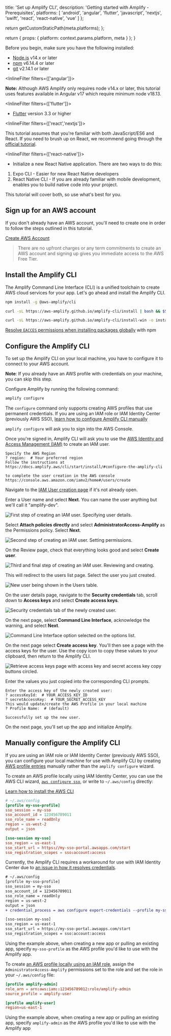 
  title: 'Set up Amplify CLI',
  description: 'Getting started with Amplify - Prerequisites',
  platforms: [
    'android',
    'angular',
    'flutter',
    'javascript',
    'nextjs',
    'swift',
    'react',
    'react-native',
    'vue'
  ]
};

  return getCustomStaticPath(meta.platforms);
};

  return {
    props: {
      platform: context.params.platform,
      meta
    }
  };
}

Before you begin, make sure you have the following installed:

- [Node.js](https://nodejs.org/) v14.x or later
- [npm](https://www.npmjs.com/) v6.14.4 or later
- [git](https://git-scm.com/) v2.14.1 or later

<InlineFilter filters={['angular']}>

<Callout>

**Note:** Although AWS Amplify only requires node v14.x or later, this tutorial uses features available in Angular v17 which require minimum node v18.13.

</Callout>

</InlineFilter>

<InlineFilter filters={['flutter']}>

- [Flutter](https://flutter.dev/docs/get-started/install) version 3.3 or higher

</InlineFilter>

<InlineFilter filters={['react','nextjs']}>

<Callout>

This tutorial assumes that you're familiar with both JavaScript/ES6 and React. If you need to brush up on React, we recommend going through the [official tutorial](https://react.dev/learn).

</Callout>

</InlineFilter>

<InlineFilter filters={['react-native']}>
- Initialize a new React Native application. There are two ways to do this:

1. Expo CLI - Easier for new React Native developers
2. React Native CLI - If you are already familiar with mobile development, enables you to build native code into your project.

This tutorial will cover both, so use what's best for you.

</InlineFilter>

## Sign up for an AWS account

If you don't already have an AWS account, you'll need to create one in order to follow the steps outlined in this tutorial.

[Create AWS Account](https://portal.aws.amazon.com/billing/signup?redirect_url=https%3A%2F%2Faws.amazon.com%2Fregistration-confirmation#/start)

> There are no upfront charges or any term commitments to create an AWS account and signing up gives you immediate access to the AWS Free Tier.

## Install the Amplify CLI

The Amplify Command Line Interface (CLI) is a unified toolchain to create AWS cloud services for your app. Let's go ahead and install the Amplify CLI.

<BlockSwitcher>

  <Block name="NPM">

```bash
npm install -g @aws-amplify/cli
```

  </Block>

  <Block name="cURL (Mac and Linux)">

```bash
curl -sL https://aws-amplify.github.io/amplify-cli/install | bash && $SHELL
```

  </Block>

  <Block name="cURL (Windows)">

```bash
curl -sL https://aws-amplify.github.io/amplify-cli/install-win -o install.cmd && install.cmd
```

  </Block>

</BlockSwitcher>

<Callout warning>

[Resolve `EACCES` permissions when installing packages globally](https://docs.npmjs.com/resolving-eacces-permissions-errors-when-installing-packages-globally) with npm

</Callout>

## Configure the Amplify CLI

To set up the Amplify CLI on your local machine, you have to configure it to connect to your AWS account.

<Callout info>

**Note**: If you already have an AWS profile with credentials on your machine, you can skip this step.

</Callout>

Configure Amplify by running the following command:

```bash
amplify configure
```

<Callout info>

The `configure` command only supports creating AWS profiles that use permanent credentials. If you are using an IAM role or IAM Identity Center (previously AWS SSO), [learn how to configure Amplify CLI manually](#manually-configure-the-amplify-cli)

</Callout>

`amplify configure` will ask you to sign into the AWS Console.

Once you're signed in, Amplify CLI will ask you to use the [AWS Identity and Access Management (IAM)](https://aws.amazon.com/iam/) to create an IAM user. 

```console
Specify the AWS Region
? region:  # Your preferred region
Follow the instructions at
https://docs.amplify.aws/cli/start/install/#configure-the-amplify-cli

to complete the user creation in the AWS console
https://console.aws.amazon.com/iamv2/home#/users/create
```

Navigate to the [IAM User creation page](https://console.aws.amazon.com/iamv2/home#/users/create) if it's not already open.

Enter a User name and select **Next**. You can name the user anything but we'll call it "amplify-dev".

![First step of creating an IAM user. Specifying user details.](/images/cli/user-creation/user-name.png)

Select **Attach policies directly** and select **AdministratorAccess-Amplify** as the Permissions policy. Select **Next**.

![Second step of creating an IAM user. Setting permissions.](/images/cli/user-creation/user-permissions.png)

On the Review page, check that everything looks good and select **Create user**.

![Third and final step of creating an IAM user. Reviewing and creating.](/images/cli/user-creation/user-review.png)

This will redirect to the users list page. Select the user you just created.

![New user being shown in the Users table.](/images/cli/user-creation/user-list.png)

On the user details page, navigate to the **Security credentials** tab, scroll down to **Access keys** and select **Create access keys**.

![Security credentials tab of the newly created user.](/images/cli/user-creation/create-access-keys.png)

On the next page, select **Command Line Interface**, acknowledge the warning, and select **Next**.

![Command Line Interface option selected on the options list.](/images/cli/user-creation/ack-page.png)

On the next page select **Create access key**. You'll then see a page with the access keys for the user. Use the copy icon to copy these values to your clipboard, then return to the Amplify CLI.

![Retrieve access keys page with access key and secret access key copy buttons circled.](/images/cli/user-creation/access-keys-done.png)

Enter the values you just copied into the corresponding CLI prompts.

```console
Enter the access key of the newly created user:
? accessKeyId:  # YOUR_ACCESS_KEY_ID
? secretAccessKey:  # YOUR_SECRET_ACCESS_KEY
This would update/create the AWS Profile in your local machine
? Profile Name:  # (default)

Successfully set up the new user.
```

On the next page, you'll set up the app and initialize Amplify.

## Manually configure the Amplify CLI

If you are using an IAM role or IAM Identity Center (previously AWS SSO), you can configure your local machine for use with Amplify CLI by creating [AWS profile entries](https://docs.aws.amazon.com/cli/latest/userguide/cli-configure-files.html#cli-configure-files-format-profile) manually rather than the `amplify configure` wizard.

To create an AWS profile locally using IAM Identity Center, you can use the AWS CLI wizard, [`aws configure sso`](https://docs.aws.amazon.com/cli/latest/userguide/sso-configure-profile-token.html#sso-configure-profile-token-auto-sso), or write to `~/.aws/config` directly:

<Callout info>

[Learn how to install the AWS CLI](https://docs.aws.amazon.com/cli/latest/userguide/getting-started-install.html)

</Callout>

```toml
# ~/.aws/config
[profile my-sso-profile]
sso_session = my-sso
sso_account_id = 123456789011
sso_role_name = readOnly
region = us-west-2
output = json

[sso-session my-sso]
sso_region = us-east-1
sso_start_url = https://my-sso-portal.awsapps.com/start
sso_registration_scopes = sso:account:access
```

Currently, the Amplify CLI requires a workaround for use with IAM Identity Center due to [an issue in how it resolves credentials](https://github.com/aws-amplify/amplify-cli/issues/4488).

```diff
# ~/.aws/config
[profile my-sso-profile]
sso_session = my-sso
sso_account_id = 123456789011
sso_role_name = readOnly
region = us-west-2
output = json
+ credential_process = aws configure export-credentials --profile my-sso-profile

[sso-session my-sso]
sso_region = us-east-1
sso_start_url = https://my-sso-portal.awsapps.com/start
sso_registration_scopes = sso:account:access
```

Using the example above, when creating a new app or pulling an existing app, specify `my-sso-profile` as the AWS profile you'd like to use with the Amplify app.

To create [an AWS profile locally using an IAM role](https://docs.aws.amazon.com/cli/latest/userguide/cli-configure-role.html), assign the `AdministratorAccess-Amplify` permissions set to the role and set the role in your `~/.aws/config` file:

```toml
[profile amplify-admin]
role_arn = arn:aws:iam::123456789012:role/amplify-admin
source_profile = amplify-user

[profile amplify-user]
region=us-east-1
```

Using the example above, when creating a new app or pulling an existing app, specify `amplify-admin` as the AWS profile you'd like to use with the Amplify app
